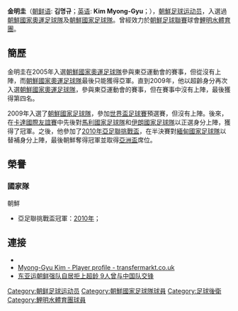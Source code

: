 {{Infobox Football biography
| playername = 金明圭<br>김명규
| image = 
| fullname = 金明圭<br>김명규
| dateofbirth = {{birth date and age|1985|1|8}}
| cityofbirth =
| countryofbirth = [[朝鲜|朝鲜]]
| height = {{height|m=1.81}}
| position = [[后卫_(足球)|后卫]]
| currentclub =退役
| clubnumber =
| years1 = 2008-2014
| clubs1 = [[鯉明水體育團|鯉明水體育團]]
| caps1 = ?
| goals1 = ?
| nationalyears1 = 2005
| nationalteam1 = [[朝鮮國家奧運足球隊|朝鮮國家奧運足球隊]]
| nationalcaps1 =0
| nationalgoals1 =0
| nationalyears2 = 2009
| nationalteam2 = [[朝鮮國家奧運足球隊|朝鮮國家奧運足球隊]](超齡身分)
| nationalcaps2 =0
| nationalgoals2 =0
| nationalyears3 = 2009-2010
| nationalteam3 = [[朝鲜国家足球队|朝鲜国家足球队]]
| nationalcaps3 =3
| nationalgoals3 =0
| pcupdate = 2014年5月25日
}}

'''金明圭'''（[[朝鲜语|朝鲜语]]: '''김명규'''；[[英语|英语]]: '''Kim Myong-Gyu'''；{{bd|1985年|1月8日}}），[[朝鮮|朝鮮]][[足球|足球]][[运动员|运动员]]，入選過[[朝鮮國家奧運足球隊|朝鮮國家奧運足球隊]]及[[朝鮮國家足球隊|朝鮮國家足球隊]]。曾經效力於[[朝鮮足球聯賽|朝鮮足球聯賽]]球會[[鯉明水體育團|鯉明水體育團]]。

==簡歷==

金明圭在2005年入選[[朝鮮國家奧運足球隊|朝鮮國家奧運足球隊]]參與東亞運動會的賽事，但從沒有上陣，而[[朝鮮國家奧運足球隊|朝鮮國家奧運足球隊]]最後只能獲得亞軍。直到2009年，他以超齡身分再次入選[[朝鮮國家奧運足球隊|朝鮮國家奧運足球隊]]，參與東亞運動會的賽事，但在賽事中沒有上陣，最後獲得第四名。

2009年入選了[[朝鮮國家足球隊|朝鮮國家足球隊]]，參加[[世界盃足球賽|世界盃足球賽]]預選賽，但沒有上陣。後來，在[[卡達國際友誼賽|卡達國際友誼賽]]中先後對[[馬利國家足球隊|馬利國家足球隊]]和[[伊朗國家足球隊|伊朗國家足球隊]]以正選身分上陣，獲得了冠軍。之後，他參加了[[2010年亞足聯挑戰盃|2010年亞足聯挑戰盃]]，在半決賽對[[緬甸國家足球隊|緬甸國家足球隊]]以替補身分上陣，最後朝鮮奪得冠軍並取得[[亞洲盃|亞洲盃]]席位。

==榮譽==

===國家隊===
;{{flagicon|PRK}}朝鮮
*亞足聯挑戰盃冠軍：[[2010年亞足聯挑戰盃|2010年]]；

==連接==
*{{nfteams|33751}}
*[http://int.soccerway.com/players/myong-gyu-kim/111030/ Myong-Gyu Kim - Player profile - transfermarkt.co.uk] {{Wayback|url=http://int.soccerway.com/players/myong-gyu-kim/111030/ |date=20140525214318 }} {{en icon}}
*[http://sports.sina.com.cn/n/2005-10-30/23051852029.shtml 东亚运朝鲜强队自居拒上超龄 9人曾与中国队交锋] {{Wayback|url=http://sports.sina.com.cn/n/2005-10-30/23051852029.shtml |date=20140525233145 }}{{zh icon}}


{{2005年東亞運運動會朝鮮參賽名單}}
{{2009年東亞運運動會朝鮮參賽名單}}
{{2010年亞足聯挑戰盃朝鮮參賽名單}}

{{DEFAULTSORT:Kim, Myong-Gyu}}

[[Category:朝鲜足球运动员|Category:朝鲜足球运动员]]
[[Category:朝鮮國家足球隊球員|Category:朝鮮國家足球隊球員]]
[[Category:足球後衛|Category:足球後衛]]
[[Category:鯉明水體育團球員|Category:鯉明水體育團球員]]